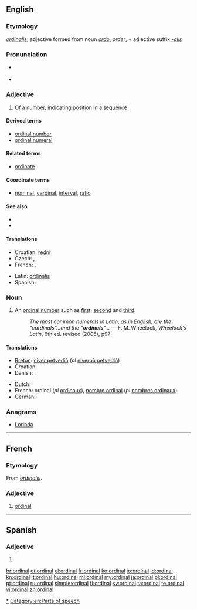 ==English==

===Etymology===
{{etyl|la}} ''[[ordinalis]]'', adjective formed from noun ''[[ordo]]'', ''order'', + adjective suffix ''[[-alis]]''

===Pronunciation===
* {{a|UK}} {{IPA|/ˈɔː(ɹ).dɪ.nəl/}}
* {{a|US}} {{IPA|/ˈɔːɹd.nəl/}}

===Adjective===
{{en-adj|-}}

# Of a [[number]], indicating position in a [[sequence]].

====Derived terms====
* [[ordinal number]]
* [[ordinal numeral]]

====Related terms====
* [[ordinate]]

====Coordinate terms====
* [[nominal]], [[cardinal]], [[interval]], [[ratio]]

====See also====
* {{pedialite}}
* {{pedialite|Level of measurement}}

====Translations====
{{trans-top|indicating position in a numerical sequence}}
* Croatian: [[redni]]
* Czech: {{t-|cs|řadový|m}}, {{t-|cs|pořadový|m}}
* French: {{t+|fr|ordinal}}, {{t+|fr|ordinaux|m|p}}
{{trans-mid}}
* Latin: [[ordinalis]]
* Spanish: {{t-|es|ordinal}}
{{trans-bottom}}

===Noun===
{{wikipedia}}
{{en-noun}}

# An [[ordinal number]] such as [[first]], [[second]] and [[third]].
#: ''The most common numerals in Latin, as in English, are the "cardinals"...and the "'''ordinals'''"...'' — F. M. Wheelock, ''Wheelock’s Latin'', 6th ed. revised (2005), p97

====Translations====
{{trans-top|an ordinal number}}
* [[Breton]]: [[niver petvediñ]] (''pl'' [[niveroù petvediñ]])
* Croatian: {{t-|hr|redni broj|m}}
* Danish: {{t|da|ordenstal|n}}, {{t|da|ordinaltal|n}}
{{trans-mid}}
* Dutch: {{t+|nl|rangtelwoord|n}}
* French: ordinal {{m}} (''pl'' [[ordinaux]]), [[nombre ordinal]] {{m}} (''pl'' [[nombres ordinaux]])
* German: {{t+|de|Ordinalzahl}}
{{trans-bottom}}

===Anagrams===
* [[Lorinda#English|Lorinda]]

----

==French==

===Etymology===
From {{etyl|la|fr}} ''[[ordinalis]]''.

===Adjective===
{{fr-adj|mp=ordinaux}}

# [[#Adjective|ordinal]]

----

==Spanish==

===Adjective===
{{es-adj|f=ordinal|pl=ordinales}}

# {{l|en|ordinal}}

[[Category:en:Numbers|*]]
[[Category:en:Parts of speech]]

[[br:ordinal]]
[[et:ordinal]]
[[el:ordinal]]
[[fr:ordinal]]
[[ko:ordinal]]
[[io:ordinal]]
[[id:ordinal]]
[[kn:ordinal]]
[[lt:ordinal]]
[[hu:ordinal]]
[[ml:ordinal]]
[[my:ordinal]]
[[ja:ordinal]]
[[pl:ordinal]]
[[pt:ordinal]]
[[ru:ordinal]]
[[simple:ordinal]]
[[fi:ordinal]]
[[sv:ordinal]]
[[ta:ordinal]]
[[te:ordinal]]
[[vi:ordinal]]
[[zh:ordinal]]